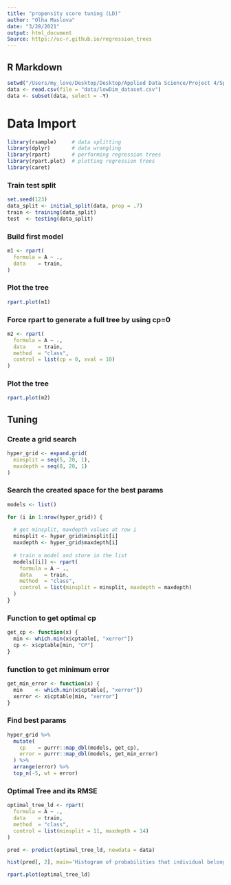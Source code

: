 ```yaml
---
title: "propensity score tuning (LD)"
author: "Olha Maslova"
date: "3/28/2021"
output: html_document
Source: https://uc-r.github.io/regression_trees
---
```


## R Markdown
```r
setwd("/Users/my_love/Desktop/Desktop/Applied Data Science/Project 4/Spring2021-Project4-project4group1/")
data <- read.csv(file = "data/lowDim_dataset.csv")
data <- subset(data, select = -Y)
```
# Data Import
```r
library(rsample)     # data splitting 
library(dplyr)       # data wrangling
library(rpart)       # performing regression trees
library(rpart.plot)  # plotting regression trees
library(caret)
```

### Train test split
```r
set.seed(123)
data_split <- initial_split(data, prop = .7)
train <- training(data_split)
test  <- testing(data_split)
```

### Build first model
```r
m1 <- rpart(
  formula = A ~ .,
  data    = train,
)
```

### Plot the tree
```r
rpart.plot(m1)
```

### Force rpart to generate a full tree by using cp=0
```r
m2 <- rpart(
  formula = A ~ .,
  data    = train,
  method  = "class",
  control = list(cp = 0, xval = 10)
)
```

### Plot the tree
```r
rpart.plot(m2)
```

## Tuning
### Create a grid search
```r
hyper_grid <- expand.grid(
  minsplit = seq(5, 20, 1),
  maxdepth = seq(8, 20, 1)
)
```

### Search the created space for the best params
```r
models <- list()

for (i in 1:nrow(hyper_grid)) {
  
  # get minsplit, maxdepth values at row i
  minsplit <- hyper_grid$minsplit[i]
  maxdepth <- hyper_grid$maxdepth[i]
  
  # train a model and store in the list
  models[[i]] <- rpart(
    formula = A ~ .,
    data    = train,
    method  = "class",
    control = list(minsplit = minsplit, maxdepth = maxdepth)
  )
}
```

### Function to get optimal cp
```r
get_cp <- function(x) {
  min <- which.min(x$cptable[, "xerror"])
  cp <- x$cptable[min, "CP"] 
}
```

### function to get minimum error
```r
get_min_error <- function(x) {
  min    <- which.min(x$cptable[, "xerror"])
  xerror <- x$cptable[min, "xerror"] 
}
```

### Find best params
```r
hyper_grid %>%
  mutate(
    cp    = purrr::map_dbl(models, get_cp),
    error = purrr::map_dbl(models, get_min_error)
  ) %>%
  arrange(error) %>%
  top_n(-5, wt = error)
```

### Optimal Tree and its RMSE
```r
optimal_tree_ld <- rpart(
  formula = A ~ .,
  data    = train,
  method  = "class",
  control = list(minsplit = 11, maxdepth = 14)
)

pred <- predict(optimal_tree_ld, newdata = data)
```

```r
hist(pred[, 2], main='Histogram of probabilities that individual belongs to class 1', xlab = 'Probability')
```

```r
rpart.plot(optimal_tree_ld)
```
